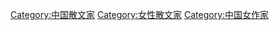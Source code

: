 [[Category:中国散文家|Category:中国散文家]]
[[Category:女性散文家|Category:女性散文家]]
[[Category:中国女作家|Category:中国女作家]]